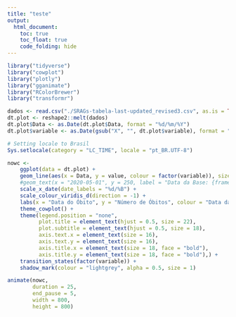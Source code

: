 ```yaml
---
title: "teste"
output:
  html_document:
    toc: true
    toc_float: true
    code_folding: hide
---
```


```r

library("tidyverse")
library("cowplot")
library("plotly")
library("gganimate")
library("RColorBrewer")
library("transformr")

dados <- read.csv("./SRAGs-tabela-last-updated_revised3.csv", as.is = TRUE)
dt.plot <- reshape2::melt(dados)
dt.plot$Data <- as.Date(dt.plot$Data, format = "%d/%m/%Y")
dt.plot$variable <- as.Date(gsub("X", "", dt.plot$variable), format = "%d.%m.%y")

# Setting locale to Brasil
Sys.setlocale(category = "LC_TIME", locale = "pt_BR.UTF-8")

```


```r

nowc <-
    ggplot(data = dt.plot) +
    geom_line(aes(x = Data, y = value, colour = factor(variable)), size = 2) +
    #geom_text(x = "2020-05-01", y = 250, label = "Data da Base: {frame_time}") +
    scale_x_date(date_labels = "%d/%B") +
    scale_colour_viridis_d(direction = -1) +
    labs(x = "Data do Óbito", y = "Número de Óbitos", colour = "Data da Base", title = "Evolução de Óbitos por Data de Óbito", caption = "Fonte: Boletins Epidemiológicos do Ministério da Saúde") +
    theme_cowplot() +
    theme(legend.position = "none",
          plot.title = element_text(hjust = 0.5, size = 22),
          plot.subtitle = element_text(hjust = 0.5, size = 18),
          axis.text.x = element_text(size = 16),
          axis.text.y = element_text(size = 16),
          axis.title.x = element_text(size = 18, face = "bold"),
          axis.title.y = element_text(size = 18, face = "bold"),) +
    transition_states(factor(variable)) +
    shadow_mark(colour = "lightgrey", alpha = 0.5, size = 1)

animate(nowc,
        duration = 25,
        end_pause = 5,
        width = 800,
        height = 800)

```

